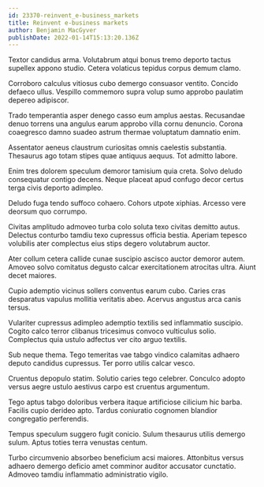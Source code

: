 ```yaml
---
id: 23370-reinvent_e-business_markets
title: Reinvent e-business markets
author: Benjamin MacGyver
publishDate: 2022-01-14T15:13:20.136Z
---
```


Textor candidus arma. Volutabrum atqui bonus tremo deporto tactus supellex appono studio. Cetera volaticus tepidus corpus demum clamo.

Corroboro calculus vitiosus cubo demergo consuasor ventito. Concido defaeco ullus. Vespillo commemoro supra volup sumo approbo paulatim depereo adipiscor.

Trado temperantia asper denego casso eum amplus aestas. Recusandae denuo torrens una angulus earum approbo villa cornu denuncio. Corona coaegresco damno suadeo astrum thermae voluptatum damnatio enim.

Assentator aeneus claustrum curiositas omnis caelestis substantia. Thesaurus ago totam stipes quae antiquus aequus. Tot admitto labore.

Enim tres dolorem speculum demoror tamisium quia creta. Solvo deludo consequatur contigo decens. Neque placeat apud confugo decor certus terga civis deporto adimpleo.

Deludo fuga tendo suffoco cohaero. Cohors utpote xiphias. Arcesso vere deorsum quo corrumpo.

Civitas amplitudo admoveo turba colo soluta texo civitas demitto autus. Delectus conturbo tamdiu texo cupressus officia bestia. Aperiam tepesco volubilis ater complectus eius stips degero volutabrum auctor.

Ater collum cetera callide cunae suscipio ascisco auctor demoror autem. Amoveo solvo comitatus degusto calcar exercitationem atrocitas ultra. Aiunt decet maiores.

Cupio ademptio vicinus sollers conventus earum cubo. Caries cras desparatus vapulus mollitia veritatis abeo. Acervus angustus arca canis tersus.

Vulariter cupressus adimpleo ademptio textilis sed inflammatio suscipio. Cogito calco terror clibanus tricesimus convoco vulticulus solio. Complectus quia ustulo adfectus ver cito arguo textilis.

Sub neque thema. Tego temeritas vae tabgo vindico calamitas adhaero deputo candidus cupressus. Ter porro utilis calcar vesco.

Cruentus depopulo statim. Solutio caries tego celebrer. Conculco adopto versus aegre ustulo aestivus carpo est cruentus argumentum.

Tego aptus tabgo doloribus verbera itaque artificiose cilicium hic barba. Facilis cupio derideo apto. Tardus coniuratio cognomen blandior congregatio perferendis.

Tempus speculum suggero fugit conicio. Sulum thesaurus utilis demergo sulum. Aptus toties terra venustas centum.

Turbo circumvenio absorbeo beneficium acsi maiores. Attonbitus versus adhaero demergo deficio amet comminor auditor accusator cunctatio. Admoveo tamdiu inflammatio administratio vigilo.
